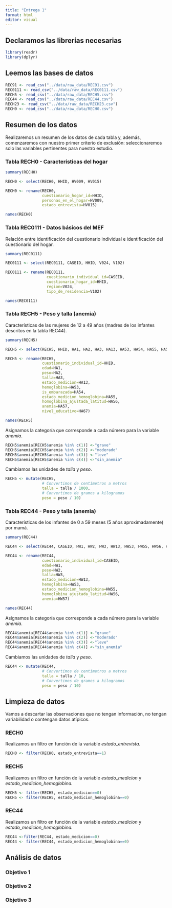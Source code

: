 ```yaml
---
title: "Entrega 1"
format: html
editor: visual
---
```


## Declaramos las librerías necesarias

```r
library(readr)
library(dplyr)
```

## Leemos las bases de datos

```r
REC91 <- read_csv("../data/raw_data/REC91.csv")
REC0111 <- read_csv("../data/raw_data/REC0111.csv")
RECH5 <- read_csv("../data/raw_data/RECH5.csv")
REC44 <- read_csv("../data/raw_data/REC44.csv")
RECH23 <- read_csv("../data/raw_data/RECH23.csv")
RECH0 <- read_csv("../data/raw_data/RECH0.csv")
```

## Resumen de los datos

Realizaremos un resumen de los datos de cada tabla y, además, comenzaremos con nuestro primer criterio de exclusión: seleccionaremos solo las variables pertinentes para nuestro estudio.

### Tabla RECH0 - Características del hogar

```r
summary(RECH0)
```

```r
RECH0 <- select(RECH0, HHID, HV009, HV015)

RECH0 <- rename(RECH0,
                cuestionario_hogar_id=HHID,
                personas_en_el_hogar=HV009,
                estado_entrevista=HV015)

names(RECH0)
```

### Tabla REC0111 - Datos básicos del MEF

Relación entre identificación del cuestionario individual e identificación del cuestionario del hogar.

```r
summary(REC0111)
```

```r
REC0111 <- select(REC0111, CASEID, HHID, V024, V102)

REC0111 <- rename(REC0111,
                  cuestionario_individual_id=CASEID,
                  cuestionario_hogar_id=HHID,
                  region=V024,
                  tipo_de_residencia=V102)

names(REC0111)
```

### Tabla RECH5 - Peso y talla (anemia)

Características de las mujeres de 12 a 49 años (madres de los infantes descritos en la tabla REC44).

```r
summary(RECH5)
```

```r
RECH5 <- select(RECH5, HHID, HA1, HA2, HA3, HA13, HA53, HA54, HA55, HA56, HA57, HA67)

RECH5 <- rename(RECH5,
                cuestionario_individual_id=HHID,
                edad=HA1,
                peso=HA2,
                talla=HA3,
                estado_medicion=HA13,
                hemoglobina=HA53,
                is_embarazada=HA54,
                estado_medicion_hemoglobina=HA55,
                homoglobina_ajustada_latitud=HA56,
                anemia=HA57,
                nivel_educativo=HA67)

names(RECH5)
```

Asignamos la categoría que corresponde a cada número para la variable *anemia*.

```r
RECH5$anemia[RECH5$anemia %in% c(1)] <-"grave"
RECH5$anemia[RECH5$anemia %in% c(2)] <-"moderado"
RECH5$anemia[RECH5$anemia %in% c(3)] <-"leve"
RECH5$anemia[RECH5$anemia %in% c(4)] <-"sin_anemia"
```

Cambiamos las unidades de *talla* y *peso*.

```r
RECH5 <- mutate(RECH5,
                # Convertimos de centímetros a metros
                talla = talla / 1000,
                # Convertimos de gramos a kilogramos
                peso = peso / 10)
```

### Tabla REC44 - Peso y talla (anemia)

Características de los infantes de 0 a 59 meses (5 años aproximadamente) por mamá.

```r
summary(REC44)
```

```r
REC44 <- select(REC44, CASEID, HW1, HW2, HW3, HW13, HW53, HW55, HW56, HW57)

REC44 <- rename(REC44,
                cuestionario_individual_id=CASEID,
                edad=HW1,
                peso=HW2,
                talla=HW3,
                estado_medicion=HW13,
                hemoglobina=HW53,
                estado_medicion_hemoglobina=HW55,
                hemoglobina_ajustada_latitud=HW56,
                anemia=HW57)

names(REC44)
```

Asignamos la categoría que corresponde a cada número para la variable *anemia*.

```r
REC44$anemia[REC44$anemia %in% c(1)] <-"grave"
REC44$anemia[REC44$anemia %in% c(2)] <-"moderado"
REC44$anemia[REC44$anemia %in% c(3)] <-"leve"
REC44$anemia[REC44$anemia %in% c(4)] <-"sin_anemia"
```

Cambiamos las unidades de *talla* y *peso*.

```r
REC44 <- mutate(REC44,
                # Convertimos de centímetros a metros
                talla = talla / 10,
                # Convertimos de gramos a kilogramos
                peso = peso / 10)
```

## Limpieza de datos

Vamos a descartar las observaciones que no tengan información, no tengan variabilidad o contengan datos atípicos.

### RECH0

Realizamos un filtro en función de la variable *estado_entrevista*.

```r
RECH0 <- filter(RECH0, estado_entrevista==1)
```

### RECH5

Realizamos un filtro en función de la variable *estado_medicion* y *estado_medicion_hemoglobina.*

```r
RECH5 <- filter(RECH5, estado_medicion==0)
RECH5 <- filter(RECH5, estado_medicion_hemoglobina==0)
```

### REC44

Realizamos un filtro en función de la variable *estado_medicion* y *estado_medicion_hemoglobina.*

```r
REC44 <-filter(REC44, estado_medicion==0)
REC44 <- filter(REC44, estado_medicion_hemoglobina==0)
```

## Análisis de datos

### Objetivo 1

### Objetivo 2

### Objetivo 3
